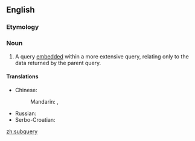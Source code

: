 ==English==

===Etymology===
{{prefix|sub|query|lang=en}}

===Noun===
{{en-noun|subqueries}}

# {{context|databases|lang=en}} A query [[embed]]ded within a more extensive query, relating only to the data returned by the parent query.

====Translations====
{{trans-top|embedded query}}
* Chinese:
*: Mandarin: {{t|cmn|子查詢|sc=Hani}}, {{t|cmn|子查询|tr=zǐcháxún|sc=Hani}}
{{trans-mid}}
* Russian: {{t+|ru|подзапро́с|m}}
* Serbo-Croatian: {{t|sh|podupit|m}}
{{trans-bottom}}

[[zh:subquery]]